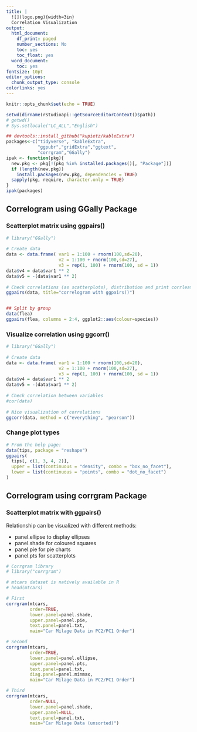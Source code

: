 ```yaml
---
title: |
  ![](logo.png){width=3in}  
  Correlation Visualization
output:
  html_document:
    df_print: paged
    number_sections: No
    toc: yes
    toc_float: yes
  word_document:
    toc: yes
fontsize: 10pt
editor_options:
  chunk_output_type: console
colorlinks: yes
---
```

 
```r
knitr::opts_chunk$set(echo = TRUE)

setwd(dirname(rstudioapi::getSourceEditorContext()$path))
# getwd()
# Sys.setlocale("LC_ALL","English")

## devtools::install_github("kupietz/kableExtra")
packages<-c("tidyverse", "kableExtra",  
            "ggpubr","gridExtra","ggtext",
            "corrgram","GGally")
ipak <- function(pkg){
  new.pkg <- pkg[!(pkg %in% installed.packages()[, "Package"])]
  if (length(new.pkg)) 
    install.packages(new.pkg, dependencies = TRUE)
  sapply(pkg, require, character.only = TRUE)
}
ipak(packages)
```
 

## Correlogram using GGally Package

### Scatterplot matrix using ggpairs()

```r
# library("GGally")
 
# Create data 
data <- data.frame( var1 = 1:100 + rnorm(100,sd=20), 
                    v2 = 1:100 + rnorm(100,sd=27), 
                    v3 = rep(1, 100) + rnorm(100, sd = 1)) 
data$v4 = data$var1 ** 2 
data$v5 = -(data$var1 ** 2) 
 
# Check correlations (as scatterplots), distribution and print corrleation coefficient 
ggpairs(data, title="correlogram with ggpairs()") 


## Split by group
data(flea)
ggpairs(flea, columns = 2:4, ggplot2::aes(colour=species)) 
```

### Visualize correlation using ggcorr()

```r
# library("GGally")
 
# Create data 
data <- data.frame( var1 = 1:100 + rnorm(100,sd=20), 
                    v2 = 1:100 + rnorm(100,sd=27), 
                    v3 = rep(1, 100) + rnorm(100, sd = 1)) 
data$v4 = data$var1 ** 2 
data$v5 = -(data$var1 ** 2) 
 
# Check correlation between variables
#cor(data) 
 
# Nice visualization of correlations
ggcorr(data, method = c("everything", "pearson")) 
```

### Change plot types

```r
# From the help page:
data(tips, package = "reshape")
ggpairs(
  tips[, c(1, 3, 4, 2)],
  upper = list(continuous = "density", combo = "box_no_facet"),
  lower = list(continuous = "points", combo = "dot_no_facet")
)
```


## Correlogram using corrgram Package

### Scatterplot matrix with ggpairs()

Relationship can be visualized with different methods:

* panel.ellipse to display ellipses
* panel.shade for coloured squares
* panel.pie for pie charts
* panel.pts for scatterplots

```r
# Corrgram library
# library("corrgram")

# mtcars dataset is natively available in R
# head(mtcars)

# First
corrgram(mtcars, 
         order=TRUE, 
         lower.panel=panel.shade, 
         upper.panel=panel.pie, 
         text.panel=panel.txt, 
         main="Car Milage Data in PC2/PC1 Order") 

# Second
corrgram(mtcars, 
         order=TRUE, 
         lower.panel=panel.ellipse, 
         upper.panel=panel.pts, 
         text.panel=panel.txt, 
         diag.panel=panel.minmax, 
         main="Car Milage Data in PC2/PC1 Order") 

# Third
corrgram(mtcars, 
         order=NULL, 
         lower.panel=panel.shade, 
         upper.panel=NULL, 
         text.panel=panel.txt, 
         main="Car Milage Data (unsorted)")
```
 
